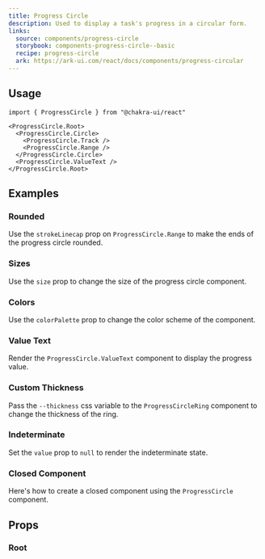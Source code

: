 ```yaml
---
title: Progress Circle
description: Used to display a task's progress in a circular form.
links:
  source: components/progress-circle
  storybook: components-progress-circle--basic
  recipe: progress-circle
  ark: https://ark-ui.com/react/docs/components/progress-circular
---
```


<ExampleTabs name="progress-circle-basic" />

## Usage

```tsx
import { ProgressCircle } from "@chakra-ui/react"
```

```tsx
<ProgressCircle.Root>
  <ProgressCircle.Circle>
    <ProgressCircle.Track />
    <ProgressCircle.Range />
  </ProgressCircle.Circle>
  <ProgressCircle.ValueText />
</ProgressCircle.Root>
```

## Examples

### Rounded

Use the `strokeLinecap` prop on `ProgressCircle.Range` to make the ends of the
progress circle rounded.

<ExampleTabs name="progress-circle-with-round-cap" />

### Sizes

Use the `size` prop to change the size of the progress circle component.

<ExampleTabs name="progress-circle-with-sizes" />

### Colors

Use the `colorPalette` prop to change the color scheme of the component.

<ExampleTabs name="progress-circle-with-colors" />

### Value Text

Render the `ProgressCircle.ValueText` component to display the progress value.

<ExampleTabs name="progress-circle-with-value-text" />

### Custom Thickness

Pass the `--thickness` css variable to the `ProgressCircleRing` component to
change the thickness of the ring.

<ExampleTabs name="progress-circle-with-thickness" />

### Indeterminate

Set the `value` prop to `null` to render the indeterminate state.

<ExampleTabs name="progress-circle-indeterminate" />

### Closed Component

Here's how to create a closed component using the `ProgressCircle` component.

<ExampleCode name="progress-circle-closed-component" />

## Props

### Root

<PropTable component="ProgressCircle" part="Root" />
